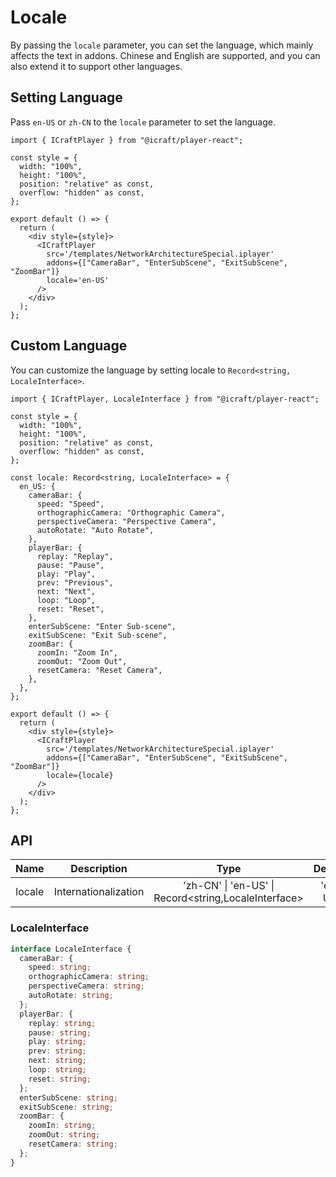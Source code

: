 # Locale

By passing the `locale` parameter, you can set the language, which mainly affects the text in addons. Chinese and English are supported, and you can also extend it to support other languages.

## Setting Language

Pass `en-US` or `zh-CN` to the `locale` parameter to set the language.


<Wrap>
  <LocaleDemo />
</Wrap>

```tsx copy
import { ICraftPlayer } from "@icraft/player-react";

const style = {
  width: "100%",
  height: "100%",
  position: "relative" as const,
  overflow: "hidden" as const,
};

export default () => {
  return (
    <div style={style}>
      <ICraftPlayer
        src='/templates/NetworkArchitectureSpecial.iplayer'
        addons={["CameraBar", "EnterSubScene", "ExitSubScene", "ZoomBar"]}
        locale='en-US'
      />
    </div>
  );
};

```

## Custom Language

You can customize the language by setting locale to `Record<string, LocaleInterface>`.

<Wrap>
  <LocaleDemo1 />
</Wrap>

```tsx copy
import { ICraftPlayer, LocaleInterface } from "@icraft/player-react";

const style = {
  width: "100%",
  height: "100%",
  position: "relative" as const,
  overflow: "hidden" as const,
};

const locale: Record<string, LocaleInterface> = {
  en_US: {
    cameraBar: {
      speed: "Speed",
      orthographicCamera: "Orthographic Camera",
      perspectiveCamera: "Perspective Camera",
      autoRotate: "Auto Rotate",
    },
    playerBar: {
      replay: "Replay",
      pause: "Pause",
      play: "Play",
      prev: "Previous",
      next: "Next",
      loop: "Loop",
      reset: "Reset",
    },
    enterSubScene: "Enter Sub-scene",
    exitSubScene: "Exit Sub-scene",
    zoomBar: {
      zoomIn: "Zoom In",
      zoomOut: "Zoom Out",
      resetCamera: "Reset Camera",
    },
  },
};

export default () => {
  return (
    <div style={style}>
      <ICraftPlayer
        src='/templates/NetworkArchitectureSpecial.iplayer'
        addons={["CameraBar", "EnterSubScene", "ExitSubScene", "ZoomBar"]}
        locale={locale}
      />
    </div>
  );
};

```

## API

|  Name  | Description |                           Type                            | Default | Required |
| :----: | :---------: | :-------------------------------------------------------: | :-----: | :------: |
| locale | Internationalization | \'zh-CN\' \| \'en-US\' \| Record\<string,LocaleInterface> | 'en-US' |  false   |

### LocaleInterface

```ts
interface LocaleInterface {
  cameraBar: {
    speed: string;
    orthographicCamera: string;
    perspectiveCamera: string;
    autoRotate: string;
  };
  playerBar: {
    replay: string;
    pause: string;
    play: string;
    prev: string;
    next: string;
    loop: string;
    reset: string;
  };
  enterSubScene: string;
  exitSubScene: string;
  zoomBar: {
    zoomIn: string;
    zoomOut: string;
    resetCamera: string;
  };
}
```
